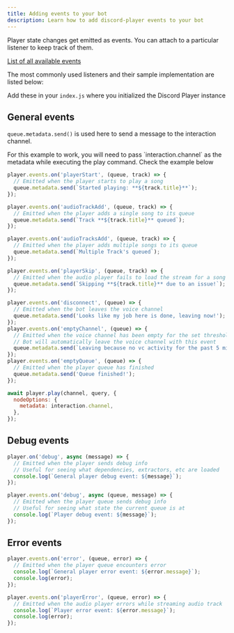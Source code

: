 ```yaml
---
title: Adding events to your bot
description: Learn how to add discord-player events to your bot
---
```


Player state changes get emitted as events. You can attach to a particular listener to keep track of them.

[List of all available events](/api/discord-player/types/GuildQueueEvents)

The most commonly used listeners and their sample implementation are listed below:

Add these in your `index.js` where you initialized the Discord Player instance

## General events

`queue.metadata.send()` is used here to send a message to the interaction channel.

<Callout type="info">
  For this example to work, you will need to pass `interaction.channel` as the
  metadata while executing the play command. Check the example below
</Callout>

```js title="events.js"
player.events.on('playerStart', (queue, track) => {
  // Emitted when the player starts to play a song
  queue.metadata.send(`Started playing: **${track.title}**`);
});

player.events.on('audioTrackAdd', (queue, track) => {
  // Emitted when the player adds a single song to its queue
  queue.metadata.send(`Track **${track.title}** queued`);
});

player.events.on('audioTracksAdd', (queue, track) => {
  // Emitted when the player adds multiple songs to its queue
  queue.metadata.send(`Multiple Track's queued`);
});

player.events.on('playerSkip', (queue, track) => {
  // Emitted when the audio player fails to load the stream for a song
  queue.metadata.send(`Skipping **${track.title}** due to an issue!`);
});

player.events.on('disconnect', (queue) => {
  // Emitted when the bot leaves the voice channel
  queue.metadata.send('Looks like my job here is done, leaving now!');
});
player.events.on('emptyChannel', (queue) => {
  // Emitted when the voice channel has been empty for the set threshold
  // Bot will automatically leave the voice channel with this event
  queue.metadata.send(`Leaving because no vc activity for the past 5 minutes`);
});
player.events.on('emptyQueue', (queue) => {
  // Emitted when the player queue has finished
  queue.metadata.send('Queue finished!');
});
```

```js title="play.js"
await player.play(channel, query, {
  nodeOptions: {
    metadata: interaction.channel,
  },
});
```

## Debug events

```js title="events.js"
player.on('debug', async (message) => {
  // Emitted when the player sends debug info
  // Useful for seeing what dependencies, extractors, etc are loaded
  console.log(`General player debug event: ${message}`);
});

player.events.on('debug', async (queue, message) => {
  // Emitted when the player queue sends debug info
  // Useful for seeing what state the current queue is at
  console.log(`Player debug event: ${message}`);
});
```

## Error events

```js title="events.js"
player.events.on('error', (queue, error) => {
  // Emitted when the player queue encounters error
  console.log(`General player error event: ${error.message}`);
  console.log(error);
});

player.events.on('playerError', (queue, error) => {
  // Emitted when the audio player errors while streaming audio track
  console.log(`Player error event: ${error.message}`);
  console.log(error);
});
```
